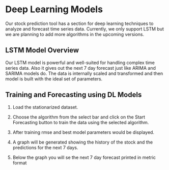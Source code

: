 # Deep Learning Models

Our stock prediction tool has a section for deep learning techniques to analyze and forecast time series data. Currently, we only support LSTM but we are planning to add more algorithms in the upcoming versions. 

## LSTM Model Overview

Our LSTM model is powerful and  well-suited for handling complex time series data. Also it gives out the next 7 day forecast just like ARIMA and SARIMA models do. The data is internally scaled and transformed and then model is built with the ideal set of parameters.

## Training and Forecasting using DL Models

1. Load the stationarized dataset.

2. Choose the algorithm from the select bar and click on the Start Forecasting button to train the data using the selected algorithm.

3. After training rmse and best model parameters would be displayed.

4. A graph will be generated showing the history of the stock and the predictions for the next 7 days.

5. Below the graph you will se the next 7 day forecast printed in metric format